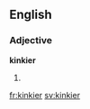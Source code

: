 ==English==

===Adjective===
'''kinkier'''

# {{en-comparative of|kinky}}

[[fr:kinkier]]
[[sv:kinkier]]